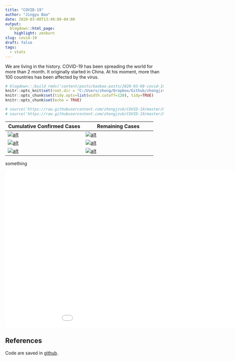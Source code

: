 ```yaml
---
title: "COVID-19"
author: "Jingyu Bao"
date: 2020-03-08T13:49:09-04:00
output:
  blogdown::html_page:
    highlight: zenburn
slug: covid-19
draft: false
tags:
  - stats
---
```


We are living in the history. COVID-19 has been spreading the world for more than 2 month. It originally started in China. At his moment, more than 100 countries has been affected by the virus.

```r
# blogdown:::build_rmds('content/posts/baobao-posts/2020-03-08-covid-19.Rmd')
knitr::opts_knit$set(root.dir = "C:/Users/zhong/Dropbox/Github/zhongjzsb-blog")
knitr::opts_chunk$set(tidy.opts=list(width.cutoff=120), tidy=TRUE)
knitr::opts_chunk$set(echo = TRUE)
```

```r
# source('https://raw.githubusercontent.com/zhongjzsb/COVID-19/master/R/01-fetch-data.R')
# source('https://raw.githubusercontent.com/zhongjzsb/COVID-19/master/R/03-ggplotly-plot.R')
```


| Cumulative Confirmed Cases                 | Remaining Cases                        |
| ----------------------------------------- | ------------------------------------- |
| [![alt][china_confirmed]][china_confirmed] | [![alt][china_current]][china_current] |
| [![alt][us_confirmed]][us_confirmed]       | [![alt][us_current]][us_current]       |
| [![alt][world_confirmed]][world_confirmed] | [![alt][world_current]][world_current] |

something

<center>
<iframe style="height: 500px; width: 1050px; border: none" src="/images/china-vs-outside.html"></iframe>
</center>

<!-- <center>
<iframe style="height: 600px; width: 1000px; border: none" src="https://zhongjzsb.shinyapps.io/covid-19/"></iframe>
</center> -->

[china_confirmed]: https://github.com/zhongjzsb/COVID-19/blob/master/static/images/china_confirmed.gif?raw=true
[us_confirmed]: https://github.com/zhongjzsb/COVID-19/blob/master/static/images/us_confirmed.gif?raw=true
[world_confirmed]: https://github.com/zhongjzsb/COVID-19/blob/master/static/images/world_confirmed.gif?raw=true
[china_current]: https://github.com/zhongjzsb/COVID-19/blob/master/static/images/china_current.gif?raw=true
[us_current]: https://github.com/zhongjzsb/COVID-19/blob/master/static/images/us_current.gif?raw=true
[world_current]: https://github.com/zhongjzsb/COVID-19/blob/master/static/images/world_current.gif?raw=true


## References

Code are saved in [github](https://github.com/zhongjzsb/COVID-19).